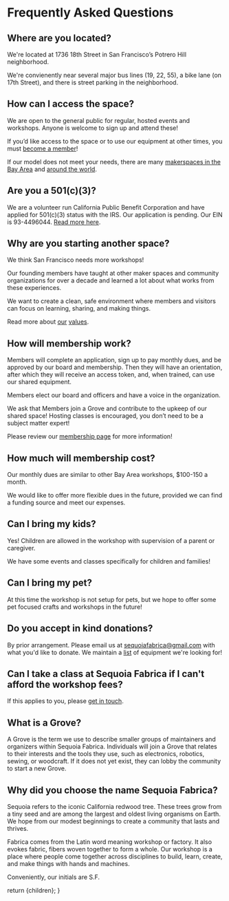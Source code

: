 

# Frequently Asked Questions

## Where are you located?

We're located at 1736 18th Street in San Francisco’s Potrero Hill neighborhood. 

We're convienently near several major bus lines  (19, 22, 55), a bike lane (on 17th Street), and there is street parking in the neighborhood.

## How can I access the space?

We are open to the general public for regular, hosted events and workshops. Anyone is welcome to sign up and attend these! 
 
If you’d like access to the space or to use our equipment at other times, you must [become a member](./membership)!

If our model does not meet your needs, there are many [makerspaces in the Bay Area](https://makernexuswiki.com/wiki/Maker_Spaces_In_San_Francisco_area) and [around the world](https://wiki.hackerspaces.org/List_of_Hacker_Spaces).

## **Are you a 501(c)(3)?**

We are a volunteer run California Public Benefit Corporation and have applied for 501(c)(3) status with the IRS. Our application is pending. Our EIN is 93-4496044. [Read more here](https://www.irs.gov/charities-non-profits/charitable-organizations/contributions-to-organization-with-irs-application-pending). 

## Why are you starting another space?

We think San Francisco needs more workshops! 

Our founding members have taught at other maker spaces and community organizations for over a decade and learned a lot about what works from these experiences. 

We want to create a clean, safe environment where members and visitors can focus on learning, sharing, and making things. 

Read more about [our](https://wiki.sequoiafabrica.org/wiki/Workshop_Norms) [values](./code_of_conduct).

## How will membership work?

Members will complete an application, sign up to pay monthly dues, and be approved by our board and membership. Then they will have an orientation, after which they will receive an access token, and, when trained, can use our shared equipment.

Members elect our board and officers and have a voice in the organization.

We ask that Members join a Grove and contribute to the upkeep of our shared space! Hosting classes is encouraged, you don’t need to be a subject matter expert!

Please review our [membership page](./membership) for more information!

## How much will membership cost?

Our monthly dues are similar to other Bay Area workshops, $100-150 a month.

We would like to offer more flexible dues in the future, provided we can find a funding source and meet our expenses. 

## Can I bring my kids?

Yes! Children are allowed in the workshop with supervision of a parent or caregiver. 

We have some events and classes specifically for children and families!

## Can I bring my pet?

At this time the workshop is not setup for pets, but we hope to offer some pet focused crafts and workshops in the future!

## Do you accept in kind donations?

By prior arrangement. Please email us at [sequoiafabrica@gmail.com](mailto:sequoiafabrica@gmail.com) with what you'd like to donate. We maintain a [list](https://wiki.sequoiafabrica.org/wiki/Equipment_Needs) of equipment we're looking for!

## Can I take a class at Sequoia Fabrica if I can't afford the workshop fees?

If this applies to you, please [get in touch](./contact). 

## What is a Grove?

A Grove is the term we use to describe smaller groups of maintainers and organizers within Sequoia Fabrica. Individuals will join a Grove that relates to their interests and the tools they use, such as electronics, robotics, sewing, or woodcraft. If it does not yet exist, they can lobby the community to start a new Grove. 

## Why did you choose the name Sequoia Fabrica?

Sequoia refers to the iconic California redwood tree. These trees grow from a tiny seed and are among the largest and oldest living organisms on Earth. We hope from our modest beginnings to create a community that lasts and thrives.  

Fabrica comes from the Latin word meaning workshop or factory. It also evokes fabric, fibers woven together to form a whole. Our workshop is a place where people come together across disciplines to build, learn, create, and make things with hands and machines. 

Conveniently, our initials are S.F.

  return <DocumentLayout>{children}</DocumentLayout>;
}
